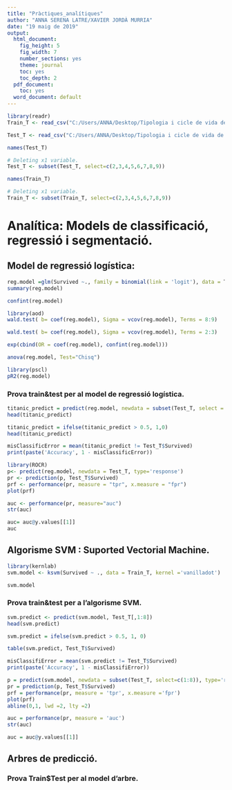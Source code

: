 ---
title: "Pràctiques_analítiques"
author: "ANNA SERENA LATRE/XAVIER JORDÀ MURRIA"
date: "19 maig de 2019"
output: 
  html_document:
    fig_height: 5
    fig_width: 7
    number_sections: yes
    theme: journal
    toc: yes
    toc_depth: 2
  pdf_document:
    toc: yes
  word_document: default
---


```{r}
library(readr)
Train_T <- read_csv("C:/Users/ANNA/Desktop/Tipologia i cicle de vida de les dades/TipologiaPAC2/Train_T.csv")

Test_T <- read_csv("C:/Users/ANNA/Desktop/Tipologia i cicle de vida de les dades/TipologiaPAC2/Test_T.csv")
```
```{r}
names(Test_T)
```

```{r}
# Deleting x1 variable. 
Test_T <- subset(Test_T, select=c(2,3,4,5,6,7,8,9))
```
```{r}
names(Train_T)
```
```{r}
# Deleting x1 variable. 
Train_T <- subset(Train_T, select=c(2,3,4,5,6,7,8,9))
```


# Analítica: Models de classificació, regressió i segmentació.
## Model de regressió logística: 
```{r}
reg.model =glm(Survived ~., family = binomial(link = 'logit'), data = Train_T)
summary(reg.model)
```
```{r}
confint(reg.model)
```
```{r}
library(aod)
wald.test( b= coef(reg.model), Sigma = vcov(reg.model), Terms = 8:9)
```

```{r}
wald.test( b= coef(reg.model), Sigma = vcov(reg.model), Terms = 2:3)
```

```{r}
exp(cbind(OR = coef(reg.model), confint(reg.model)))
```



```{r}
anova(reg.model, Test="Chisq")
```
```{r}
library(pscl)
pR2(reg.model)
```



### Prova train&test per al model de regressió logística.
```{r}
titanic_predict = predict(reg.model, newdata = subset(Test_T, select = c(1:8), type='response'))
head(titanic_predict)
```


```{r}
titanic_predict = ifelse(titanic_predict > 0.5, 1,0)
head(titanic_predict)
```

```{r}
misClassificError = mean(titanic_predict != Test_T$Survived)
print(paste('Accuracy', 1 - misClassificError))
```


```{r}
library(ROCR)
p<- predict(reg.model, newdata = Test_T, type='response')
pr <- prediction(p, Test_T$Survived)
prf <- performance(pr, measure = "tpr", x.measure = "fpr")
plot(prf)


```
```{r}
auc <- performance(pr, measure="auc")
str(auc)
```

```{r}
auc= auc@y.values[[1]]
auc
```
## Algorisme SVM : Suported Vectorial Machine.
```{r}
library(kernlab)
svm.model <- ksvm(Survived ~ ., data = Train_T, kernel ='vanilladot')
```

```{r}
svm.model
```
### Prova train&test per a l'algorisme SVM. 

```{r}
svm.predict <- predict(svm.model, Test_T[,1:8])
head(svm.predict)
```
```{r}
svm.predict = ifelse(svm.predict > 0.5, 1, 0)
```

```{r}
table(svm.predict, Test_T$Survived)
```

```{r}
misClassifiError = mean(svm.predict != Test_T$Survived)
print(paste('Accuracy', 1 - misClassifiError))
```

```{r}
p = predict(svm.model, newdata = subset(Test_T, select=c(1:8)), type='response')
pr = prediction(p, Test_T$Survived)
prf = performance(pr, measure = 'tpr', x.measure ='fpr')
plot(prf)
abline(0,1, lwd =2, lty =2)
```
```{r}
auc = performance(pr, measure = 'auc')
str(auc)
```
```{r}
auc = auc@y.values[[1]]
```


## Arbres de predicció.
### Prova Train$Test per al model d'arbre.
